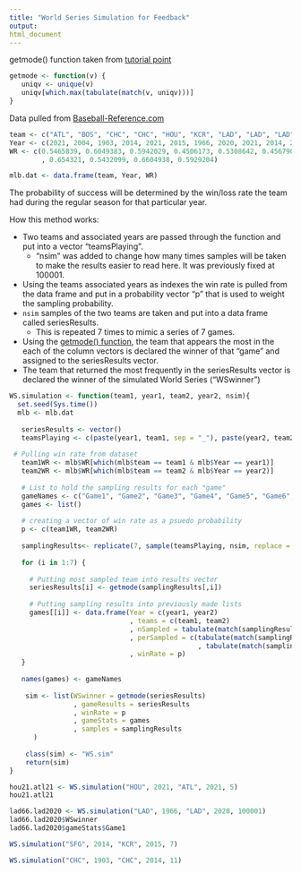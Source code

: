 ---
title: "World Series Simulation for Feedback"
output: 
html_document
---



getmode() function taken from [tutorial point](https://www.tutorialspoint.com/r/r_mean_median_mode.htm)

```{r}
getmode <- function(v) {
   uniqv <- unique(v)
   uniqv[which.max(tabulate(match(v, uniqv)))]
}
```

Data pulled from [Baseball-Reference.com](https://www.baseball-reference.com)

```{r}
team <- c("ATL", "BOS", "CHC", "CHC", "HOU", "KCR", "LAD", "LAD", "LAD", "SFG", "SFG", "CHW")
Year <- c(2021, 2004, 1903, 2014, 2021, 2015, 1966, 2020, 2021, 2014, 2021, 1994)
WR <- c(0.5465839, 0.6049383, 0.5942029, 0.4506173, 0.5308642, 0.4567901, 0.5864198, 0.7166667
        , 0.654321, 0.5432099, 0.6604938, 0.5929204)

mlb.dat <- data.frame(team, Year, WR)
```

The probability of success will be determined by the win/loss rate the team had during the regular season for that particular year.

How this method works:

* Two teams and associated years are passed through the function and put into a vector "teamsPlaying".
  + "nsim" was added to change how many times samples will be taken to make the results easier to read here. It was previously fixed at 100001.
* Using the teams associated years as indexes the win rate is pulled from the data frame and put in a probability vector "p" that is used to weight the sampling probability.
* `nsim` samples of the two teams are taken and put into a data frame called seriesResults.
  + This is repeated 7 times to mimic a series of 7 games.
* Using the [getmode() function](https://www.tutorialspoint.com/r/r_mean_median_mode.htm), the team that appears the most in the each of the column vectors is declared the winner of that "game" and assigned to the seriesResults vector.
* The team that returned the most frequently in the seriesResults vector is declared the winner of the simulated World Series ("WSwinner")


```{r}


WS.simulation <- function(team1, year1, team2, year2, nsim){
  set.seed(Sys.time())
  mlb <- mlb.dat
   
   seriesResults <- vector()
   teamsPlaying <- c(paste(year1, team1, sep = "_"), paste(year2, team2, sep = "_"))
   
 # Pulling win rate from dataset
   team1WR <- mlb$WR[which(mlb$team == team1 & mlb$Year == year1)] 
   team2WR <- mlb$WR[which(mlb$team == team2 & mlb$Year == year2)]
   
   # List to hold the sampling results for each "game"
   gameNames <- c("Game1", "Game2", "Game3", "Game4", "Game5", "Game6", "Game7") 
   games <- list()
 
   # creating a vector of win rate as a psuedo probability
   p <- c(team1WR, team2WR)
   
   samplingResults<- replicate(7, sample(teamsPlaying, nsim, replace = TRUE, prob = p))
   
   for (i in 1:7) {
     
     # Putting most sampled team into results vector 
     seriesResults[i] <- getmode(samplingResults[,i])
     
     # Putting sampling results into previously made lists
     games[[i]] <- data.frame(Year = c(year1, year2)
                              , teams = c(team1, team2)
                              , nSampled = tabulate(match(samplingResults[,i], teamsPlaying))
                              , perSampled = c(tabulate(match(samplingResults[,i], teamsPlaying))[1]/nsim
                                               , tabulate(match(samplingResults[,i], teamsPlaying))[2]/nsim)
                              , winRate = p)
   }
   
   names(games) <- gameNames
    
    sim <- list(WSwinner = getmode(seriesResults)
                , gameResults = seriesResults
                , winRate = p
                , gameStats = games
                , samples = samplingResults
      )
    
    class(sim) <- "WS.sim"
    return(sim)
}
```

```{r}
hou21.atl21 <- WS.simulation("HOU", 2021, "ATL", 2021, 5)
hou21.atl21
```


```{r}

lad66.lad2020 <- WS.simulation("LAD", 1966, "LAD", 2020, 100001)
lad66.lad2020$WSwinner
lad66.lad2020$gameStats$Game1

```

```{r}
WS.simulation("SFG", 2014, "KCR", 2015, 7)
```

```{r}
WS.simulation("CHC", 1903, "CHC", 2014, 11)
```
